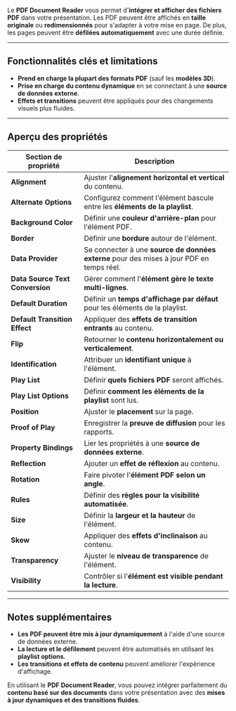 Le **PDF Document Reader** vous permet d'**intégrer et afficher des fichiers PDF** dans votre présentation. Les PDF peuvent être affichés en **taille originale** ou **redimensionnés** pour s'adapter à votre mise en page. De plus, les pages peuvent être **défilées automatiquement** avec une durée définie.

***

## **Fonctionnalités clés et limitations**

* **Prend en charge la plupart des formats PDF** (sauf les **modèles 3D**).
* **Prise en charge du contenu dynamique** en se connectant à une **source de données externe**.
* **Effets et transitions** peuvent être appliqués pour des changements visuels plus fluides.

***

## **Aperçu des propriétés**

| **Section de propriété**        | **Description**                                                                           |
| ------------------------------- | ----------------------------------------------------------------------------------------- |
| **Alignment**                   | Ajuster l'**alignement horizontal et vertical** du contenu.                               |
| **Alternate Options**           | Configurez comment l'élément bascule entre les **éléments de la playlist**.               |
| **Background Color**            | Définir une **couleur d'arrière-plan** pour l'élément PDF.                                |
| **Border**                      | Définir une **bordure** autour de l'élément.                                              |
| **Data Provider**               | Se connecter à une **source de données externe** pour des mises à jour PDF en temps réel. |
| **Data Source Text Conversion** | Gérer comment l'**élément gère le texte multi-lignes**.                                   |
| **Default Duration**            | Définir un **temps d'affichage par défaut** pour les éléments de la playlist.             |
| **Default Transition Effect**   | Appliquer des **effets de transition entrants** au contenu.                               |
| **Flip**                        | Retourner le **contenu horizontalement ou verticalement**.                                |
| **Identification**              | Attribuer un **identifiant unique** à l'élément.                                          |
| **Play List**                   | Définir **quels fichiers PDF** seront affichés.                                           |
| **Play List Options**           | Définir **comment les éléments de la playlist** sont lus.                                 |
| **Position**                    | Ajuster le **placement** sur la page.                                                     |
| **Proof of Play**               | Enregistrer la **preuve de diffusion** pour les rapports.                                 |
| **Property Bindings**           | Lier les propriétés à une **source de données externe**.                                  |
| **Reflection**                  | Ajouter un **effet de réflexion** au contenu.                                             |
| **Rotation**                    | Faire pivoter l'**élément PDF selon un angle**.                                           |
| **Rules**                       | Définir des **règles pour la visibilité automatisée**.                                    |
| **Size**                        | Définir la **largeur et la hauteur** de l'élément.                                        |
| **Skew**                        | Appliquer des **effets d'inclinaison** au contenu.                                        |
| **Transparency**                | Ajuster le **niveau de transparence** de l'élément.                                       |
| **Visibility**                  | Contrôler si l'**élément est visible pendant la lecture**.                                |

***

## **Notes supplémentaires**

* **Les PDF peuvent être mis à jour dynamiquement** à l'aide d'une source de données externe.
* **La lecture et le défilement** peuvent être automatisés en utilisant les **playlist options**.
* **Les transitions et effets de contenu** peuvent améliorer l'expérience d'affichage.

En utilisant le **PDF Document Reader**, vous pouvez intégrer parfaitement du **contenu basé sur des documents** dans votre présentation avec des **mises à jour dynamiques et des transitions fluides**.
